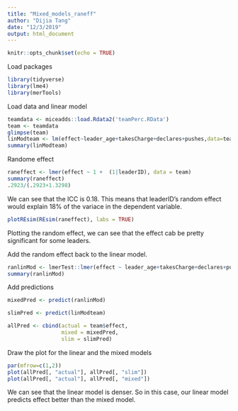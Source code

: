 ---
title: "Mixed_models_raneff"
author: "Dijia Tang"
date: "12/3/2019"
output: html_document
---

```{r setup, include=FALSE}
knitr::opts_chunk$set(echo = TRUE)
```

Load packages

```{r}
library(tidyverse)
library(lme4)
library(merTools)
```

Load data and linear model

```{r}
teamdata <- miceadds::load.Rdata2('teamPerc.RData')
team <- teamdata
glimpse(team)
linModteam <- lm(effect~leader_age+takesCharge+declares+pushes,data=team)
summary(linModteam)
```

Randome effect

```{r}
raneffect <- lmer(effect ~ 1 +  (1|leaderID), data = team)
summary(raneffect)
.2923/(.2923+1.3298)
```
We can see that the ICC is 0.18. This means that leaderID's random effect would explain 18% of the variace in the dependent variable.
```{r}
plotREsim(REsim(raneffect), labs = TRUE)
```
Plotting the random effect, we can see that the effect cab be pretty significant for some leaders.

Add the random effect back to the linear model. 

```{r}
ranlinMod <- lmerTest::lmer(effect ~ leader_age+takesCharge+declares+pushes + (1|leaderID), data = team)
summary(ranlinMod)
```

Add predictions

```{r}
mixedPred <- predict(ranlinMod)

slimPred <- predict(linModteam)

allPred <- cbind(actual = team$effect, 
                 mixed = mixedPred, 
                 slim = slimPred)
```

Draw the plot for the linear and the mixed models

```{r}
par(mfrow=c(1,2))
plot(allPred[, "actual"], allPred[, "slim"])
plot(allPred[, "actual"], allPred[, "mixed"])
```

We can see that the linear model is denser. So in this case, our linear model predicts effect better than the mixed model.

